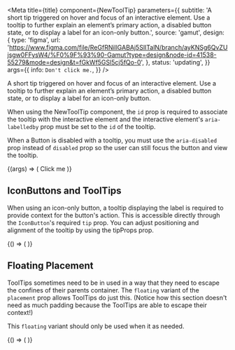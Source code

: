 


<Meta
  title={title}
  component={NewToolTip}
  parameters={{
    subtitle:
      'A short tip triggered on hover and focus of an interactive element. Use a tooltip to further explain an element’s primary action, a disabled button state, or to display a label for an icon-only button.',
    source: 'gamut',
    design: {
      type: 'figma',
      url:
        'https://www.figma.com/file/ReGfRNillGABAj5SlITalN/branch/ayKNSg6QvZUjsgw0FFysW4/%F0%9F%93%90-Gamut?type=design&node-id=41538-55279&mode=design&t=fGkWf5GSl5cj5fQo-0',
    },
    status: 'updating',
  }}
  args={{
    info: `Don't click me.`,
  }}
/>


A short tip triggered on hover and focus of an interactive element. Use a tooltip to further explain an element’s primary action, a disabled button state, or to display a label for an icon-only button.

When using the NewToolTip component, the `id` prop is required to associate the tooltip with the interactive element and the interactive element's `aria-labelledby` prop must be set to the `id` of the tooltip.

When a Button is disabled with a tooltip, you must use the `aria-disabled` prop instead of `disabled` prop so the user can still focus the button and view the tooltip.

<Canvas>
  <Story name="NewToolTip">
    {(args) => (
      <FlexBox center py={64} m={24}>
      <NewToolTip id="fill-id" {...args}>
        <FillButton aria-labelledby="fill-id" aria-disabled icon={SparkleIcon}>Click me</FillButton>
        </NewToolTip>
        </FlexBox>
          )}
  </Story>
</Canvas>

<PropsTable story="NewToolTip" />

## IconButtons and ToolTips

When using an icon-only button, a tooltip displaying the label is required to provide context for the button's action. This is accessible directly through the `IconButton`'s required `tip` prop. You can adjust positioning and alignment of the tooltip by using the tipProps prop.


<Canvas>
  <Story name="InfoButton Tooltip ">
    {() => (
    <FlexBox center py={64} m={24}>
        <IconButton tip="Beautify" icon={SparkleIcon} tipProps={{alignment: "bottom-center"  }}/>
        </FlexBox>
          )}
  </Story>
  </Canvas>

## Floating Placement

ToolTips sometimes need to be in used in a way that they need to escape the confines of their parents container. The `floating` variant of the `placement` prop allows ToolTips do just this. (Notice how this section doesn't need as much padding because the ToolTips are able to escape their context!)

This `floating` variant should only be used when it as needed.

<Canvas>
  <Story name="Floating Placement ToolTip">
    {() => (
        <IconButton tip="I am floating, spooky" icon={ SmileyStarEyesIcon } tipProps={{alignment: "bottom-center", placement: 'floating'  }}/>
          )}
  </Story>
  </Canvas>
